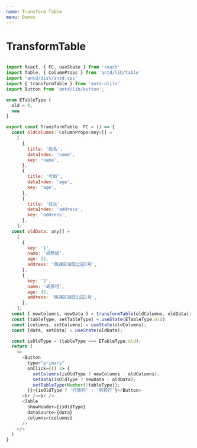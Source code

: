 ```yaml
---
name: Transform Table
menu: Demos
---
```



# TransformTable


<Playground>
  <TransformTable />
</Playground>

``` javascript

import React, { FC, useState } from 'react'
import Table, { ColumnProps } from 'antd/lib/table'
import 'antd/dist/antd.css'
import { transformTable } from 'antd-utils'
import Button from 'antd/lib/button';

enum ETableType {
  old = 0,
  new
}

export const TransformTable: FC = () => {
  const oldColumns: ColumnProps<any>[] =
    [
      {
        title: '姓名',
        dataIndex: 'name',
        key: 'name',
      },
      {
        title: '年龄',
        dataIndex: 'age',
        key: 'age',
      },
      {
        title: '住址',
        dataIndex: 'address',
        key: 'address',
      },
    ];
  const oldData: any[] =
    [
      {
        key: '1',
        name: '胡彦斌',
        age: 32,
        address: '西湖区湖底公园1号',
      },
      {
        key: '2',
        name: '胡彦祖',
        age: 42,
        address: '西湖区湖底公园1号',
      },
    ];
  const { newColumns, newData } = transformTable(oldColumns, oldData);
  const [tableType, setTableType] = useState(ETableType.old)
  const [columns, setColumns] = useState(oldColumns);
  const [data, setData] = useState(oldData);

  const isOldType = (tableType === ETableType.old);
  return (
    <>
      <Button
        type="primary"
        onClick={() => {
          setColumns(isOldType ? newColumns : oldColumns);
          setData(isOldType ? newData : oldData);
          setTableType(Number(!tableType));
        }}>{isOldType ? '行转列' : '列转行'}</Button>
      <br /><br />
      <Table
        showHeader={isOldType}
        dataSource={data}
        columns={columns}
      />
    </>
  )
}

```